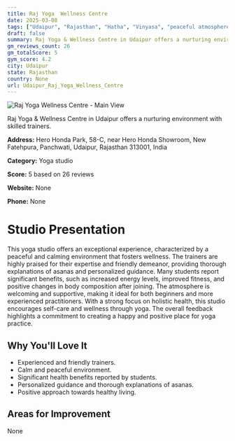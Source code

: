 ```yaml
---
title: Raj Yoga  Wellness Centre
date: 2025-03-08
tags: ["Udaipur", "Rajasthan", "Hatha", "Vinyasa", "peaceful atmosphere", "wellness-focused", "Udaipur"]  
draft: false
summary: Raj Yoga & Wellness Centre in Udaipur offers a nurturing environment with skilled trainers.
gm_reviews_count: 26
gm_totalScore: 5
gym_score: 4.2
city: Udaipur
state: Rajasthan
country: None
url: Udaipur_Raj_Yoga_Wellness_Centre
---
```


<div className="aspect-[16/9] relative my-8">
  <img 
    src="https://streetviewpixels-pa.googleapis.com/v1/thumbnail?panoid=v3izCEJGx0EKf7zE6rVcRA&cb_client=search.gws-prod.gps&w=408&h=240&yaw=57.201965&pitch=0&thumbfov=100"
    alt="Raj Yoga  Wellness Centre - Main View"
    className="object-cover absolute inset-0 w-full h-full rounded-lg"
  />
</div>

Raj Yoga & Wellness Centre in Udaipur offers a nurturing environment with skilled trainers.

**Address:** Hero Honda Park, 58-C, near Hero Honda Showroom, New Fatehpura, Panchwati, Udaipur, Rajasthan 313001, India

**Category:** Yoga studio

**Score:** 5 based on 26 reviews

**Website:** None

**Phone:** None

# Studio Presentation

This yoga studio offers an exceptional experience, characterized by a peaceful and calming environment that fosters wellness. The trainers are highly praised for their expertise and friendly demeanor, providing thorough explanations of asanas and personalized guidance. Many students report significant benefits, such as increased energy levels, improved fitness, and positive changes in body composition after joining. The atmosphere is welcoming and supportive, making it ideal for both beginners and more experienced practitioners. With a strong focus on holistic health, this studio encourages self-care and wellness through yoga. The overall feedback highlights a commitment to creating a happy and positive place for yoga practice.



## Why You'll Love It

- Experienced and friendly trainers.
- Calm and peaceful environment.
- Significant health benefits reported by students.
- Personalized guidance and thorough explanations of asanas.
- Positive approach towards healthy living.

## Areas for Improvement

None

<div className="grid grid-cols-1 xl:grid-cols-2 gap-4 my-8">

</div>